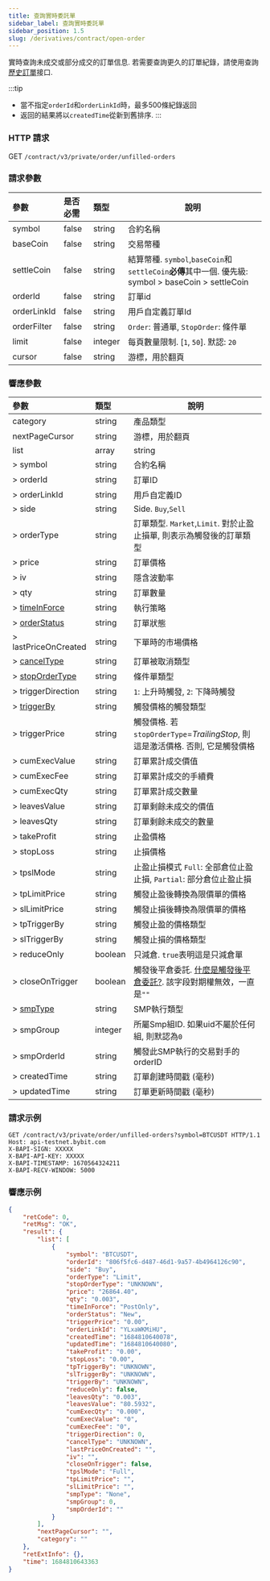 ```yaml
---
title: 查詢實時委託單
sidebar_label: 查詢實時委託單
sidebar_position: 1.5
slug: /derivatives/contract/open-order
---
```

實時查詢未成交或部分成交的訂單信息. 若需要查詢更久的訂單紀錄，請使用查詢[歷史訂單](order-list#)接口.

:::tip
- 當不指定`orderId`和`orderLinkId`時，最多500條紀錄返回
- 返回的結果將以`createdTime`從新到舊排序.
:::

### HTTP 請求
GET `/contract/v3/private/order/unfilled-orders`

### 請求參數
| 參數 | 是否必需 | 類型 | 說明|
|:----- |:-------|:-----|------ |
|symbol |false |string |合約名稱 |
|baseCoin |false |string |交易幣種 |
|settleCoin |false |string |結算幣種. `symbol`,`baseCoin`和`settleCoin`**必傳**其中一個. 優先級: symbol > baseCoin > settleCoin |
|orderId |false |string |訂單id |
|orderLinkId |false |string |用戶自定義訂單Id |
|orderFilter |false |string |`Order`: 普通單, `StopOrder`: 條件單|
|limit |false |integer |每頁數量限制. [`1`, `50`]. 默認: `20`|
|cursor |false |string |游標，用於翻頁|

### 響應參數
| 參數 | 類型 | 說明|
|:----- |:-----|----- |
|category |string |產品類型 |
|nextPageCursor |string |游標，用於翻頁 |
|list |array |string |
|> symbol |string |合約名稱 |
|> orderId |string |訂單ID |
|> orderLinkId |string |用戶自定義ID |
|> side |string |Side. `Buy`,`Sell` |
|> orderType |string |訂單類型. `Market`,`Limit`. 對於止盈止損單, 則表示為觸發後的訂單類型 |
|> price |string |訂單價格 |
|> iv |string |隱含波動率|
|> qty |string |訂單數量 |
|> [timeInForce](../enum#timeinforce) |string |執行策略 |
|> [orderStatus](../enum#orderstatus) |string |訂單狀態 |
|> lastPriceOnCreated |string |下單時的市場價格 |
|> [cancelType](../enum#canceltype) |string |訂單被取消類型|
|> [stopOrderType](../enum#stopordertype) |string |條件單類型 |
|> triggerDirection |string |`1`: 上升時觸發, `2`: 下降時觸發 |
|> [triggerBy](../enum#triggerby) |string |觸發價格的觸發類型 |
|> triggerPrice |string |觸發價格. 若`stopOrderType`=_TrailingStop_, 則這是激活價格. 否則, 它是觸發價格 |
|> cumExecValue |string |訂單累計成交價值 |
|> cumExecFee |string |訂單累計成交的手續費 |
|> cumExecQty |string |訂單累計成交數量 |
|> leavesValue |string |訂單剩餘未成交的價值 |
|> leavesQty |string |訂單剩餘未成交的數量 |
|> takeProfit |string |止盈價格 |
|> stopLoss |string |止損價格 |
|> tpslMode |string |止盈止損模式 `Full`: 全部倉位止盈止損, `Partial`: 部分倉位止盈止損|
|> tpLimitPrice |string |觸發止盈後轉換為限價單的價格 |
|> slLimitPrice |string |觸發止損後轉換為限價單的價格 |
|> tpTriggerBy |string |觸發止盈的價格類型 |
|> slTriggerBy |string |觸發止損的價格類型 |
|> reduceOnly |boolean |只減倉. `true`表明這是只減倉單|
|> closeOnTrigger |boolean |觸發後平倉委託. <a href="https://www.bybit.com/zh-TW/help-center/bybitHC_Article?language=zh_TW&id=000001050">什麼是觸發後平倉委託?</a>. 該字段對期權無效，一直是`""` |
|> [smpType](../enum#smptype) |string |SMP執行類型|
|> smpGroup |integer |所屬Smp組ID. 如果uid不屬於任何組, 則默認為`0` |
|> smpOrderId |string |觸發此SMP執行的交易對手的 orderID|
|> createdTime |string |訂單創建時間戳 (毫秒) |
|> updatedTime |string |訂單更新時間戳 (毫秒) |

### 請求示例

```http
GET /contract/v3/private/order/unfilled-orders?symbol=BTCUSDT HTTP/1.1
Host: api-testnet.bybit.com
X-BAPI-SIGN: XXXXX
X-BAPI-API-KEY: XXXXX
X-BAPI-TIMESTAMP: 1670564324211
X-BAPI-RECV-WINDOW: 5000
```

### 響應示例

```json
{
    "retCode": 0,
    "retMsg": "OK",
    "result": {
        "list": [
            {
                "symbol": "BTCUSDT",
                "orderId": "806f5fc6-d487-46d1-9a57-4b4964126c90",
                "side": "Buy",
                "orderType": "Limit",
                "stopOrderType": "UNKNOWN",
                "price": "26864.40",
                "qty": "0.003",
                "timeInForce": "PostOnly",
                "orderStatus": "New",
                "triggerPrice": "0.00",
                "orderLinkId": "YLxaWKMiHU",
                "createdTime": "1684810640078",
                "updatedTime": "1684810640080",
                "takeProfit": "0.00",
                "stopLoss": "0.00",
                "tpTriggerBy": "UNKNOWN",
                "slTriggerBy": "UNKNOWN",
                "triggerBy": "UNKNOWN",
                "reduceOnly": false,
                "leavesQty": "0.003",
                "leavesValue": "80.5932",
                "cumExecQty": "0.000",
                "cumExecValue": "0",
                "cumExecFee": "0",
                "triggerDirection": 0,
                "cancelType": "UNKNOWN",
                "lastPriceOnCreated": "",
                "iv": "",
                "closeOnTrigger": false,
                "tpslMode": "Full",
                "tpLimitPrice": "",
                "slLimitPrice": "",
                "smpType": "None",
                "smpGroup": 0,
                "smpOrderId": ""
            }
        ],
        "nextPageCursor": "",
        "category": ""
    },
    "retExtInfo": {},
    "time": 1684810643363
}
```